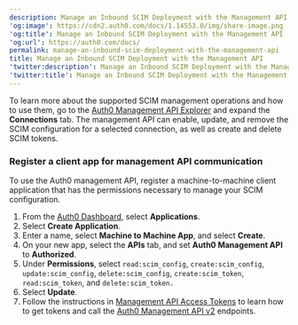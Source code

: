 ```yaml
---
description: Manage an Inbound SCIM Deployment with the Management API
'og:image': https://cdn2.auth0.com/docs/1.14553.0/img/share-image.png
'og:title': Manage an Inbound SCIM Deployment with the Management API
'og:url': https://auth0.com/docs/
permalink: manage-an-inbound-scim-deployment-with-the-management-api
title: Manage an Inbound SCIM Deployment with the Management API
'twitter:description': Manage an Inbound SCIM Deployment with the Management API
'twitter:title': Manage an Inbound SCIM Deployment with the Management API
---
```

To learn more about the supported SCIM management operations and how to use them, go to the [Auth0 Management API Explorer](https://auth0.com/docs/api/management/v2) and expand the **Connections** tab. The <Tooltip tip="Management API: A product to allow customers to perform administrative tasks." cta="View Glossary" href="/docs/glossary?term=management+API">management API</Tooltip> can enable, update, and remove the SCIM configuration for a selected connection, as well as create and delete SCIM tokens.

### Register a client app for management API communication

To use the Auth0 management API, register a machine-to-machine client application that has the permissions necessary to manage your SCIM configuration.

1. From the [Auth0 Dashboard](https://manage.auth0.com/#/), select **Applications**.
2. Select **Create Application**.
3. Enter a name, select **Machine to Machine App**, and select **Create**.
4. On your new app, select the **APIs** tab, and set **Auth0 Management API** to **Authorized**.
5. Under **Permissions**, select `read:scim_config`, `create:scim_config`, `update:scim_config`, `delete:scim_config`, `create:scim_token`, `read:scim_token`, and `delete:scim_token.`
6. Select **Update**.
7. Follow the instructions in [Management API Access Tokens](/docs/secure/tokens/access-tokens/management-api-access-tokens) to learn how to get tokens and call the [Auth0 Management API v2](https://auth0.com/docs/api/management/v2/connections/post-scim-configuration) endpoints.